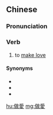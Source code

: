 {{also|做爱}}
==Chinese==
{{zh-forms|s=做爱|alt=作愛}}

===Pronunciation===
{{zh-pron
|m=zuò'ài
|c=zou6 oi3
|cat=v
}}

===Verb===
{{zh-verb}}

# to [[make love]]

====Synonyms====
* {{zh-l|性交}}
* {{zh-l|行房}}
* {{zh-l|扑嘢}}

{{zh-cat|Sex}}

[[hu:做愛]]
[[mg:做愛]]